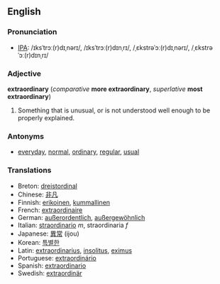 ==English==

===Pronunciation===
*[[w:IPA|IPA]]: /ɪksˈtrɔː(r)dɪˌnərɪ/, /ɪksˈtrɔː(r)dɪnˌrɪ/, /ˌɛkstrəˈɔː(r)dɪˌnərɪ/, /ˌɛkstrəˈɔː(r)dɪnˌrɪ/

===Adjective===
'''extraordinary''' (''comparative'' '''more extraordinary''', ''superlative'' '''most extraordinary''')
#Something that is unusual, or is not understood well enough to be properly explained.

===Antonyms===
*[[everyday]], [[normal]], [[ordinary]], [[regular]], [[usual]]

===Translations===
*Breton: [[dreistordinal]]
*Chinese: [[非凡]]
*Finnish: [[erikoinen]], [[kummallinen]]
*French: [[extraordinaire]]
*German: [[außerordentlich]], [[außergewöhnlich]]
*Italian: [[straordinario]] ''m'', straordinaria ''f''
*Japanese: [[異常]] (ijou)
*Korean: [[특별한]]
*Latin: [[extraordinarius]], [[insolitus]], [[eximus]]
*Portuguese: [[extraordinário]]
*Spanish: [[extraordinario]]
*Swedish: [[extraordinär]]